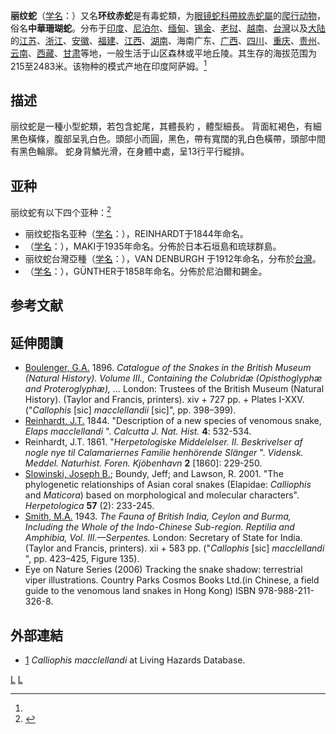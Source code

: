 {{noteTA
|T=zh-cn:丽纹蛇; zh-tw:環紋赤蛇;
|1=zh-cn:丽纹蛇; zh-tw:環紋赤蛇;
|2=zh-cn:爬行纲; zh-tw:爬蟲綱;
|3=zh-cn:眼镜蛇科; zh-tw:蝙蝠蛇科;
}}
{{Speciesbox
| taxon = Sinomicrurus macclellandi
| binomial_authority =  (Reinhardt, 1844)<ref name='id4739'>{{cite web| url =http://www.bioinfo.cn/db05/BjdwSpecies.php?action=view&id=4739| title =丽纹蛇| work =《中国动物物种编目数据库》| publisher =中国科学院微生物研究所| author =中国科学院动物研究所| accessdate =2009-04-11| deadurl =yes| archiveurl =https://web.archive.org/web/20160305040035/http://www.bioinfo.cn/db05/BjdwSpecies.php?action=view&id=4739| archivedate =2016-03-05}}</ref>
| synonyms = *''Elaps macclellandi'' <br><small>J.T. Reinhardt, 1844</small>
*''Calliophis macclellandii'' [sic] <small>— [[Leonhard_Hess_Stejneger|Stejneger]], 1907</small>
*''Callophis maclellandii'' [sic] <br><small>— [[Frank_Wall_(herpetologist)|Wall]], 1908</small>
*''Hemibungarus macclellandi'' <br><small>— Golay et al., 1993</small>
*''Micrurus macclellandi'' <br><small>— Welch, 1994</small>
*''Sinomicrurus macclellandi'' <br><small>— [[Joseph_Bruno_Slowinski|Slowinski]] et al., 2001</small>
}}

'''丽纹蛇'''（[[学名|学名]]：{{lang|la|''Sinomicrurus macclellandi''}}）又名'''环纹赤蛇'''是有毒蛇類，为[[眼镜蛇科|眼镜蛇科]][[帶紋赤蛇屬|帶紋赤蛇屬]]的[[爬行动物|爬行动物]]，俗名'''中華珊瑚蛇'''。分布于[[印度|印度]]、[[尼泊尔|尼泊尔]]、[[缅甸|缅甸]]、[[锡金|锡金]]、[[老挝|老挝]]、[[越南|越南]]、[[台灣|台灣]]以及[[大陆|大陆]]的[[江苏|江苏]]、[[浙江|浙江]]、[[安徽|安徽]]、[[福建|福建]]、[[江西|江西]]、[[湖南|湖南]]、海南广东、[[广西|广西]]、[[四川|四川]]、[[重庆|重庆]]、[[贵州|贵州]]、[[云南|云南]]、[[西藏|西藏]]、[[甘肃|甘肃]]等地，一般生活于山区森林或平地丘陵。其生存的海拔范围为215至2483米。该物种的模式产地在印度阿萨姆。<ref name='id4739'/>

==描述==
丽纹蛇是一種小型蛇類，若包含蛇尾，其體長約 {{convert|40|-|80|cm|in|sigfig=2}}，體型細長。 背面紅褐色，有細黑色橫條，腹部呈乳白色。頭部小而圓，黑色，帶有寬闊的乳白色橫帶，頭部中間有黑色輪廓。 蛇身背鱗光滑，在身體中處，呈13行平行縱排。

==亚种==
丽纹蛇有以下四个亚种：<ref>{{NRDB species|genus=Sinomicrurus|species=macclellandi|year=2009|month=5|date=5}}</ref>
*丽纹蛇指名亚种（[[学名|学名]]：{{lang|la|''Sinomicrurus macclellandi macclellandi''}}），REINHARDT于1844年命名。
*（[[学名|学名]]：{{lang|la|''Sinomicrurus macclellandi iwasakii''}}），MAKI于1935年命名。分佈於日本石垣島和琉球群島。
*丽纹蛇台灣亞種（[[学名|学名]]：{{lang|la|''Sinomicrurus macclellandi swinhoei''}}），VAN DENBURGH 于1912年命名，分布於[[台灣|台灣]]。
*（[[学名|学名]]：{{lang|la|''Sinomicrurus macclellandi univirgatus''}}），GÜNTHER于1858年命名。分佈於尼泊爾和錫金。

== 参考文献 ==
{{reflist}}

==延伸閱讀==
{{refbegin}}
*[[George_Albert_Boulenger|Boulenger, G.A.]] 1896. ''Catalogue of the Snakes in the British Museum (Natural History). Volume III., Containing the Colubridæ (Opisthoglyphæ and Proteroglyphæ), ...'' London: Trustees of the British Museum (Natural History). (Taylor and Francis, printers). xiv + 727 pp. + Plates I-XXV. ("''Callophis'' [sic] ''macclellandii'' [sic]", pp. 398–399).
* [[Johannes_Theodor_Reinhardt|Reinhardt, J.T.]] 1844. "Description of a new species of venomous snake, ''Elaps macclellandi'' ". ''Calcutta J. Nat. Hist.'' '''4''': 532-534.
* Reinhardt, J.T. 1861. "''Herpetologiske Middelelser. II. Beskrivelser af nogle nye til Calamariernes Familie henhörende Slänger'' ". ''Vidensk. Meddel. Naturhist. Foren. Kjöbenhavn'' '''2''' [1860]: 229-250.
* [[Joseph_Bruno_Slowinski|Slowinski, Joseph B.]]; Boundy, Jeff; and Lawson, R. 2001. "The phylogenetic relationships of Asian coral snakes (Elapidae: ''Calliophis'' and ''Maticora'') based on morphological and molecular characters". ''Herpetologica'' '''57''' (2): 233-245.
*[[Malcolm_Arthur_Smith|Smith, M.A.]] 1943. ''The Fauna of British India, Ceylon and Burma, Including the Whole of the Indo-Chinese Sub-region. Reptilia and Amphibia, Vol. III.—Serpentes.'' London: Secretary of State for India. (Taylor and Francis, printers). xii + 583 pp. ("''Callophis'' [sic] ''macclellandi'' ", pp. 423–425, Figure 135).
* Eye on Nature Series (2006) Tracking the snake shadow: terrestrial viper illustrations.  Country Parks Cosmos Books Ltd.(in Chinese, a field guide to the venomous land snakes in Hong Kong) ISBN 978-988-211-326-8.
{{refend}}

==外部連結==
* [http://www.afpmb.org/pubs/living_hazards/snakes.html#Calliophismacclellandi]{{Wayback|url=http://www.afpmb.org/pubs/living_hazards/snakes.html#Calliophismacclellandi |date=20090726185112 }} ''Calliophis macclellandi'' at Living Hazards Database.

{{Taxonbar}}
[[Category:带纹赤蛇属|L]]
[[Category:台灣爬行動物|L]]